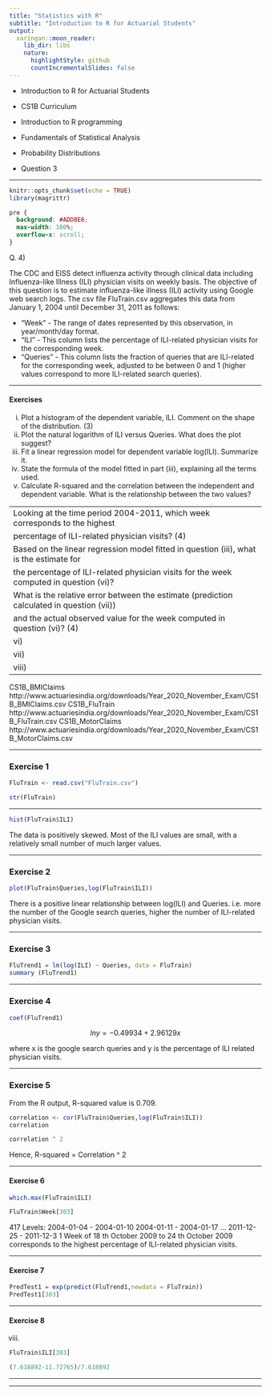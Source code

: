 ```yaml
---
title: "Statistics with R"
subtitle: "Introduction to R for Actuarial Students"
output:
  xaringan::moon_reader:
    lib_dir: libs
    nature:
      highlightStyle: github
      countIncrementalSlides: false
---
```


* Introduction to R for Actuarial Students

* CS1B Curriculum

* Introduction to R programming
* Fundamentals of Statistical Analysis
* Probability Distributions

* Question 3

---

```r
knitr::opts_chunk$set(echo = TRUE)
library(magrittr)
```

```css
pre {
  background: #ADD8E6;
  max-width: 100%;
  overflow-x: scroll;
}
```

Q. 4)

The CDC and EISS detect influenza activity through clinical data including Influenza-like
Illness (ILI) physician visits on weekly basis. The objective of this question is to estimate
influenza-like illness (ILI) activity using Google web search logs.
The csv file FluTrain.csv aggregates this data from January 1, 2004 until December 31, 2011
as follows:

* "Week" - The range of dates represented by this observation, in year/month/day format.
* "ILI" - This column lists the percentage of ILI-related physician visits for the corresponding
week.
* "Queries" - This column lists the fraction of queries that are ILI-related for the corresponding
week, adjusted to be between 0 and 1 (higher values correspond to more ILI-related search
queries).

---

#### Exercises

i)
Plot a histogram of the dependent variable, ILI. Comment on the shape of the
distribution. (3)
ii) Plot the natural logarithm of ILI versus Queries. What does the plot suggest? 
iii) Fit a linear regression model for dependent variable log(ILI). Summarize it. 
iv) State the formula of the model fitted in part (iii), explaining all the terms used. 
v) Calculate R-squared and the correlation between the independent and dependent
variable. What is the relationship between the two values? 

---
Looking at the time period 2004-2011, which week corresponds to the highest
percentage of ILI-related physician visits? (4)
Based on the linear regression model fitted in question (iii), what is the estimate for
the percentage of ILI-related physician visits for the week computed in question (vi)?
What is the relative error between the estimate (prediction calculated in question (vii))
and the actual observed value for the week computed in question (vi)? (4)
vi)
vii)
viii)
---

CS1B_BMIClaims
http://www.actuariesindia.org/downloads/Year_2020_November_Exam/CS1B_BMIClaims.csv
CS1B_FluTrain
http://www.actuariesindia.org/downloads/Year_2020_November_Exam/CS1B_FluTrain.csv
CS1B_MotorClaims
http://www.actuariesindia.org/downloads/Year_2020_November_Exam/CS1B_MotorClaims.csv

---

### Exercise 1


```r
FluTrain <- read.csv("FluTrain.csv")
```

```r
str(FluTrain)
```
---


```r

hist(FluTrain$ILI)
```
The data is positively skewed. Most of the ILI values are small, with a relatively small number of much larger values.


---

### Exercise 2

```r
plot(FluTrain$Queries,log(FluTrain$ILI))
```
There is a positive linear relationship between log(ILI) and Queries.
i.e. more the number of the Google search queries, higher the number of ILI-related physician visits.


---

### Exercise 3

```r
FluTrend1 = lm(log(ILI) ~ Queries, data = FluTrain)
summary (FluTrend1)
```


---

### Exercise 4

```r
coef(FluTrend1)
```

$$ln y = -0.49934 +2.96129x $$

where x is the google search queries and y is the percentage of ILI related physician visits. 


---

### Exercise 5

From the R output, R-squared value is 0.709. 

```r
correlation <- cor(FluTrain$Queries,log(FluTrain$ILI))
correlation

```

```r
correlation ^ 2
```
Hence, R-squared = Correlation ^ 2


---


#### Exercise 6


```r
which.max(FluTrain$ILI)
```

```r
FluTrain$Week[303]
```

417 Levels: 2004-01-04 - 2004-01-10 2004-01-11 - 2004-01-17 ... 2011-12-25 - 2011-12-3
1
Week of 18 th October 2009 to 24 th October 2009 corresponds to the highest percentage of ILI-related physician visits.


---


#### Exercise 7

```r
PredTest1 = exp(predict(FluTrend1,newdata = FluTrain))
PredTest1[303]
```

---

#### Exercise 8

viii)

```r
FluTrain$ILI[303]
```

```r
(7.618892-11.72765)/7.618892
```

---


---
